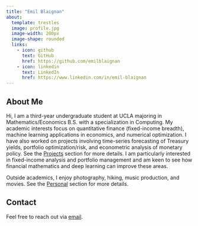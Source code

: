 ```yaml
---
title: "Emil Blaignan"
about:
  template: trestles
  image: profile.jpg
  image-width: 200px
  image-shape: rounded
  links:
    - icon: github
      text: GitHub
      href: https://github.com/emilblaignan
    - icon: linkedin
      text: LinkedIn
      href: https://www.linkedin.com/in/emil-blaignan
---
```


## About Me

Hi, I am a third-year undergraduate student at UCLA majoring in Mathematics/Economics B.S. with a specialization in Computing. My academic interests focus on quantitative finance (fixed-income breadth), machine learning applications in economics, and numerical optimization. I have also worked on projects involving time-series forecasting of Treasury yields, portfolio optimization/risk, and econometric analysis of monetary policy. See the [Projects](projects.qmd) section for more details. I am particularly interested in fixed-income analysis and portfolio management and am keen to see how financial mathematics and deep learning can improve these areas.

Outside academics, I enjoy photography, hiking, music production, and movies. See the [Personal](personal.qmd) section for more details.

## Contact

Feel free to reach out via [email](mailto:emilblaignan@gmail.com).
